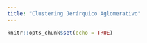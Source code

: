 ```yaml
---
title: "Clustering Jerárquico Aglomerativo"
---
```


```r
knitr::opts_chunk$set(echo = TRUE)
```

